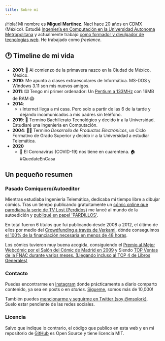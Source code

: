 ```yaml
---
title: Sobre mí
---
```


¡Hola! Mi nombre es **Miguel Martinez**. Nací hace 20 años en CDMX (México).
Estudié [Ingeniería en Computación en la Universidad Autonoma Metropolitana](http://www.uc3m.es/ss/Satellite/Grado/es/Detalle/Estudio_C/1371212560793/1371212987094/Grado_en_Ingenieria_Telematica#programa)
y actualmente trabajo [como formador y divulgador de tecnologías web](https://fullstackjs.academy). He trabajado como _freelance_.


## 🕐 Timeline de mi vida

- **2001**: 🐣 Al comienzo de la primavera nazco en la Ciudad de México, Mexico.
- **2010**: Me apunto a clases extraescolares de Informática. MS-DOS y Windows 3.11 son mis nuevos amigos.
- **2011**: ⌨️ Tengo mi primer ordenador: Un [Pentium a 133MHz](https://en.wikipedia.org/wiki/Pentium#Pentium) con 16MB de RAM 😱
- **2014**:
  - 📞 Internet llega a mi casa. Pero solo a partir de las 6 de la tarde y dejando incomunicados a mis padres sin teléfono.
- **2019**: 🏫 Termino Bachillerato Tecnológico y decido ir a la Universidad. Estudiaré una Ingeniería en Computación.
- **2004**: 👨‍🎓 Termino _Desarrollo de Productos Electrónicos_, un Ciclo Formativo de Grado Superior y decido ir a la Universidad a estudiar Telemática.
- **2020**
  - 🦠 El Coronavirus (COVID-19) nos tiene en cuarentena. 🏠 #QuedateEnCasa
## Un pequeño resumen

### Pasado Comiquero/Autoeditor

Mientras estudiaba Ingeniería Telemática, dedicaba mi tiempo libre a dibujar cómics. Tras un tiempo publicando gratuitamente un [cómic online que parodiaba la serie de TV Lost (Perdidos)](http://perdidos-comic.blogspot.com.es/) me lancé al mundo de la autoedición y [publiqué en papel 'PARDILLOS'](https://www.fnac.es/ia229842/Carlos-Azaustre).

En total fueron 6 títulos que fui publicando desde 2008 a 2012, el último de ellos por medio del [Crowdfunding a través de Verkami](https://www.verkami.com/projects/1576-pardillos-6%C2%AA-temporada), dónde conseguimos [el 100% de la financiación necesaria en menos de 48 horas](http://www.fancueva.com/comic/pardillos-recurre-al-crowdfunding-para-financiar-su-ultima-temporada-y-tarda-2-dias-en-conseguirlo/).

Los cómics tuvieron muy buena acogida, consiguiendo el [Premio al Mejor Webcómic por el Salón del Cómic de Madrid en 2009](http://perdidos-comic.blogspot.com.es/2009/12/pardillos-premio-al-mejor-comic-on-line.html) y Siendo [TOP Ventas de la FNAC durante varios meses. (Llegando incluso al TOP 4 de Libros Generales)](http://entodoelcolodrillo.blogspot.com.es/2011/01/pardillos-entre-los-10-comics-mas.html)


### Contacto

Puedes encontrarme en [Instagram](https://instagram.com/msolork) donde prácticamente a diario comparto contenido, ya sea en
posts o en _stories_. [Sígueme](https://instagram.com/msolork), somos más de 10,000!

También puedes [mencionarme y seguirme en Twitter (soy @msolork)](https://twitter.com/msolork). Suelo estar pendiente de las redes sociales.

### Licencia

Salvo que indique lo contrario, el código que publico en esta web y en mi repositorio de [GitHub](https://github.com/grantrato) es Open Source y tiene licencia MIT.